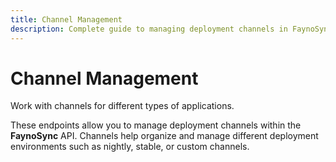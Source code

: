 ```yaml
---
title: Channel Management
description: Complete guide to managing deployment channels in FaynoSync API including nightly, stable, and custom channels
---
```

# Channel Management

Work with channels for different types of applications.

These endpoints allow you to manage deployment channels within the **FaynoSync** API. Channels help organize and manage different deployment environments such as nightly, stable, or custom channels.